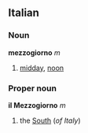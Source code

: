 ==Italian==
===Noun===
'''mezzogiorno''' ''m''
#[[midday]], [[noon]]

===Proper noun===
'''il Mezzogiorno''' ''m''

#the [[South]] (''of Italy'')